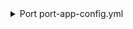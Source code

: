 <details>

<summary> Port port-app-config.yml </summary>

```yaml showLineNumbers
resources:
  - kind: repository
    selector:
      query: "true"
    port:
      entity:
        mappings:
          identifier: .name
          title: .name
          blueprint: '"gitlabService"'
          properties:
            readme: file://README.md
            url: .web_url
            defaultBranch: .default_branch
  - kind: folder
    selector:
      query: "true"
      folders:
        - path: "/" # Using "/" will ingest the folders from the root of each of repository as entities
          repos: # Add any repositories you want to map folders from to the following list
            - backend-service
            - frontend-service
    port:
      entity:
        mappings:
          identifier: .folder.name
          title: .folder.name
          blueprint: '"gitlabFolder"'
          properties:
            url: >-
              .repo.web_url + "/tree/" + .repo.default_branch  + "/" +
              .folder.path
            readme: file://README.md
          relations:
            repository: .repo.name
```

</details>
